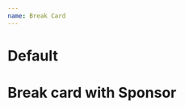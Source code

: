 ```yaml
---
name: Break Card
---
```



# Default

<Demo>
  <BreakCard
    schedule={{
      type: 'break',
      description: 'Visitor welcome',
      name: 'Reception',
      startTime: '2024-06-07T08:00:00.000Z',
      duration: 30,
      location: 'La place du village'
    }}
    sponsors={[
      {
        id: 'digit.mdx',
        slug: 'digit',
        body: '\n' +
          'Fruit d’une expérience de plus de 20 ans, DIGIT est une Entreprise de Services du Numérique (ESN) implantée en Normandie et en Ile de France.\n' +
          '\n' +
          'DIGIT accompagne les entreprises dans leurs projets informatiques en proposant des prestations intellectuelles de Développement Logiciel et de Business Intelligence.\n' +
          '\n' +
          'Ces Expertises sont déployées en mode Assistance Technique, au sein de vos équipes, ou en mode externalisation (Forfait et/ou Centre de Services) par le biais de notre Centre de Production basé à Rouen (1h de Paris)\n' +
          '\n' +
          'Reconnu comme un véritable acteur du numérique, DIGIT est bâtie sur 3 fondamentaux :\n' +
          '\n' +
          '1er – Privilégier le qualitatif au quantitatif\n' +
          '« La qualité n’est pas une action, c’est une habitude qui augmente la satisfaction »\n' +
          '\n' +
          '2ème – Établir une relation de partenariat\n' +
          '« Le partenaire accompagne aujourd’hui ET construit l’avenir à vos côtés »\n' +
          '\n' +
          '3ème – Être toujours transparent dans nos relations humaines\n' +
          '\n' +
          '« Les relations transparentes dénouent les problèmes et multiplient les solutions »\n' +
          '\n',
        collection: 'sponsors',
        data: {
          name: 'DIGIT',
          image: { src: '/sponsors/digit@web.png', alt: 'DIGIT' },
          href: 'https://www.groupedigit.com/',
          socials: [
            {
              type: 'linkedin',
              href: 'https://fr.linkedin.com/company/groupedigit/'
            },
            {
              type: 'instagram',
              href: 'https://www.instagram.com/groupedigit/'
            }
          ]
        },
      },
    ]}
  />
</Demo>

# Break card with Sponsor

<Demo>
  <BreakCard
    schedule={{
      type: 'break',
      sponsorSlug: 'digit',
      description: 'The perfect time to eat something!',
      name: 'Lunch',
      startTime: '2024-06-07T12:20:00.000Z',
      duration: 60,
      location: 'La place du village'
    }}
    sponsors={[
      {
        id: 'digit.mdx',
        slug: 'digit',
        body: '\n' +
          'Fruit d’une expérience de plus de 20 ans, DIGIT est une Entreprise de Services du Numérique (ESN) implantée en Normandie et en Ile de France.\n' +
          '\n' +
          'DIGIT accompagne les entreprises dans leurs projets informatiques en proposant des prestations intellectuelles de Développement Logiciel et de Business Intelligence.\n' +
          '\n' +
          'Ces Expertises sont déployées en mode Assistance Technique, au sein de vos équipes, ou en mode externalisation (Forfait et/ou Centre de Services) par le biais de notre Centre de Production basé à Rouen (1h de Paris)\n' +
          '\n' +
          'Reconnu comme un véritable acteur du numérique, DIGIT est bâtie sur 3 fondamentaux :\n' +
          '\n' +
          '1er – Privilégier le qualitatif au quantitatif\n' +
          '« La qualité n’est pas une action, c’est une habitude qui augmente la satisfaction »\n' +
          '\n' +
          '2ème – Établir une relation de partenariat\n' +
          '« Le partenaire accompagne aujourd’hui ET construit l’avenir à vos côtés »\n' +
          '\n' +
          '3ème – Être toujours transparent dans nos relations humaines\n' +
          '\n' +
          '« Les relations transparentes dénouent les problèmes et multiplient les solutions »\n' +
          '\n',
        collection: 'sponsors',
        data: {
          name: 'DIGIT',
          image: { src: '/sponsors/digit@web.png', alt: 'DIGIT' },
          href: 'https://www.groupedigit.com/',
          socials: [
            {
              type: 'linkedin',
              href: 'https://fr.linkedin.com/company/groupedigit/'
            },
            {
              type: 'instagram',
              href: 'https://www.instagram.com/groupedigit/'
            }
          ]
        },
      },
    ]}
  />
</Demo>

